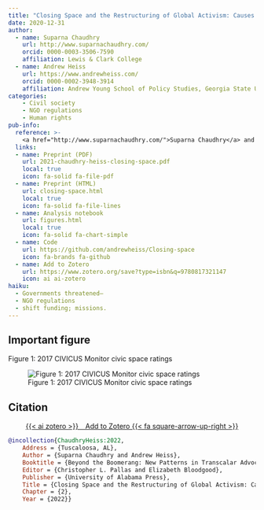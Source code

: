 ```yaml
---
title: "Closing Space and the Restructuring of Global Activism: Causes and Consequences of the Global Crackdown on NGOs"
date: 2020-12-31
author:
  - name: Suparna Chaudhry
    url: http://www.suparnachaudhry.com/
    orcid: 0000-0003-3506-7590
    affiliation: Lewis & Clark College
  - name: Andrew Heiss
    url: https://www.andrewheiss.com/
    orcid: 0000-0002-3948-3914
    affiliation: Andrew Young School of Policy Studies, Georgia State University
categories:
    - Civil society
    - NGO regulations
    - Human rights
pub-info:
  reference: >-
    <a href="http://www.suparnachaudhry.com/">Suparna Chaudhry</a> and <strong>Andrew Heiss</strong>, “Closing Space and the Restructuring of Global Activism: Causes and Consequences of the Global Crackdown on NGOs,” chap. 2 in <em>Beyond the Boomerang: New Patterns in Transcalar Advocacy</em>, eds. Christopher L. Pallas and Elizabeth Bloodgood (Tuscaloosa, AL: University of Alabama Press, 2022).
  links:
  - name: Preprint (PDF)
    url: 2021-chaudhry-heiss-closing-space.pdf
    local: true
    icon: fa-solid fa-file-pdf
  - name: Preprint (HTML)
    url: closing-space.html
    local: true
    icon: fa-solid fa-file-lines
  - name: Analysis notebook
    url: figures.html
    local: true
    icon: fa-solid fa-chart-simple
  - name: Code
    url: https://github.com/andrewheiss/Closing-space
    icon: fa-brands fa-github
  - name: Add to Zotero
    url: https://www.zotero.org/save?type=isbn&q=9780817321147
    icon: ai ai-zotero
haiku:
  - Governments threatened—
  - NGO regulations
  - shift funding; missions.
---
```


## Important figure

Figure 1: 2017 CIVICUS Monitor civic space ratings

![Figure 1: 2017 CIVICUS Monitor civic space ratings](output/civicus_map.png)


## Citation

<p class="buttons" style="text-align:center;">
<a class="btn btn-danger" target="_blank" href="https://www.zotero.org/save?type=isbn&q=9780817321147">{{< ai zotero >}}&emsp;Add to Zotero {{< fa square-arrow-up-right >}}</a>
</p>

```bibtex
@incollection{ChaudhryHeiss:2022,
    Address = {Tuscaloosa, AL},
    Author = {Suparna Chaudhry and Andrew Heiss},
    Booktitle = {Beyond the Boomerang: New Patterns in Transcalar Advocacy},
    Editor = {Christopher L. Pallas and Elizabeth Bloodgood},
    Publisher = {University of Alabama Press},
    Title = {Closing Space and the Restructuring of Global Activism: Causes and Consequences of the Global Crackdown on {NGOs}},
    Chapter = {2},
    Year = {2022}}
```
